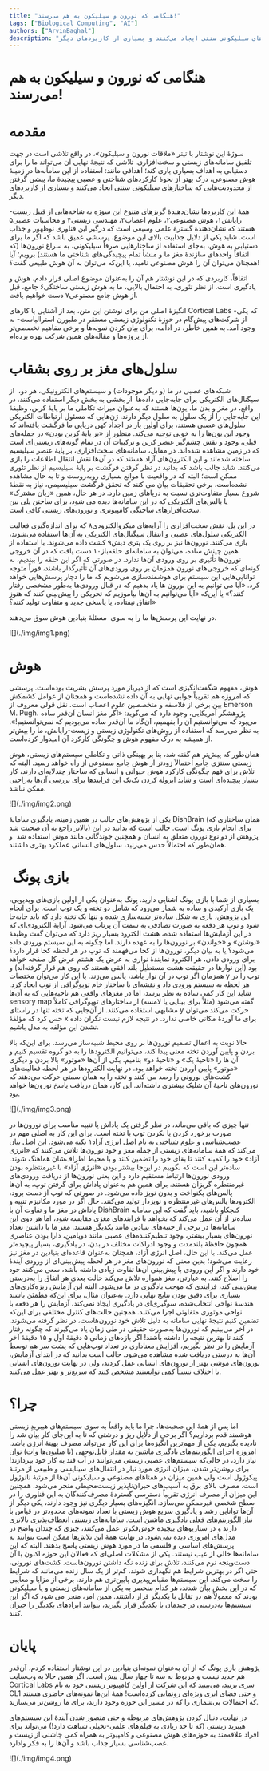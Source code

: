 ```yaml
---
title: "هنگامی که نورون و سیلیکون به هم می‌رسند!"
tags: ["Biological Computing", "AI"]
authors: ["ArvinBaghal"]
description: "سوژهٔ این نوشتار با تیتر «ملاقات نورون و سیلیکون»، در واقع تلاشی است در جهت تلفیق سامانه‌های زیستی و سخت‌افزاری. تلاشی که نتیجهٔ نهایی آن می‌تواند ما را برای دستیابی به اهداف بسیاری یاری کند؛ اهدافی مانند: استفاده از این سامانه‌ها در زمینهٔ هوش مصنوعی، درک بهتر از نحوهٔ کارکردهای شناختی و عصبی پیچیدهٔ ما، پیشی گرفتن از محدودیت‌هایی که ساختارهای سیلیکونی سنتی ایجاد می‌کنند و بسیاری از کاربردهای دیگر."
---
```


# هنگامی که نورون و سیلیکون به هم می‌رسند!

# مقدمه
سوژهٔ این نوشتار با تیتر «ملاقات نورون و سیلیکون»، در واقع تلاشی است در جهت تلفیق سامانه‌های زیستی و سخت‌افزاری. تلاشی که نتیجهٔ نهایی آن می‌تواند ما را برای دستیابی به اهداف بسیاری یاری کند؛ اهدافی مانند: استفاده از این سامانه‌ها در زمینهٔ هوش مصنوعی، درک بهتر از نحوهٔ کارکردهای شناختی و عصبی پیچیدهٔ ما، پیشی گرفتن از محدودیت‌هایی که ساختارهای سیلیکونی سنتی ایجاد می‌کنند و بسیاری از کاربردهای دیگر.

همهٔ این کاربردها نشان‌دهندۀ گریزهای متنوع این سوژه به شاخه‌هایی از قبیل زیست-رایانش۱، هوش مصنوعی۲، علوم اعصاب۳، مهندسی زیستی۴ و محاسبات عصبی۵ هستند که نشان‌دهندهٔ گسترهٔ علمی وسیعی است که درگیر این فناوری نوظهور و جذاب است. شاید یکی از دلایل جذابیت بالای این موضوع، پرسشی عمیق باشد که اگر ما برای دستیابی به هوش، به‌جای استفاده از ساختارهایی صرفاً سیلیکونی، به سراغ نورون‌ها (که اتفاقاً واحدهای سازندهٔ مغز ما و منشأ تمام پیچیدگی‌های شناختی ما هستند) برویم؛ آیا همچنان می‌توان آن را هوش مصنوعی نامید، یا این‌که می‌توان به آن هوش طبیعی گفت؟!

اتفاقاً، کاربردی که در این نوشتار هم آن را به‌عنوان موضوع اصلی قرار دادم، هوش و یادگیری است. از نظر تئوری، به احتمال بالایی، ما به هوش زیستی ساختگی۶ جامع، قبل از هوش جامع مصنوعی۷ دست خواهیم یافت.

انگیزهٔ اصلی من برای نوشتن این متن، بعد از آشنایی با کارهای Cortical Labs -که یکی از شرکت‌های پیش‌گام در حوزۀ تکنولوژی زیستی مستقر در ملبورن استرالیاست- به وجود آمد. به همین خاطر، در ادامه، برای بیان کردن نمونه‌ها و برخی مفاهیم تخصصی‌تر از پروژه‌ها و مقاله‌های همین شرکت بهره برده‌ام.

# سلول‌های مغز بر روی بشقاب

شبکه‌های عصبی در ما (و دیگر موجودات) و سیستم‌های الکترونیکی، هر دو، 
از سیگنال‌های الکتریکی برای جا‌به‌جایی داده‌ها  از بخشی به بخش دیگر استفاده می‌کنند. در واقع، در مغز و بدن ما، یون‌ها هستند که به‌عنوان میراث تکاملی ما بر پایهٔ کربن، وظیفهٔ این جا‌به‌جایی را از یک سلول به سلول دیگر دارند. ژن‌هایی که مسئول ارتباطات الکتریکی سلول‌های عصبی هستند، برای اولین بار در اجداد کهن دریایی ما فرگشت یافته‌اند که وجود این یون‌ها را به خوبی توجیه می‌کند. منظور از «بر پایهٔ کربن بودن» در جمله‌های قبلی، وجود و نقش چشم‌گیر عنصر کربن و ترکیبات آن در تمام گونه‌های زیستی‌ای است که در زمین مشاهده شده‌اند. در مقابل، سامانه‌های سخت‌افزاری، بر پایهٔ عنصر سیلیسیم ساخته شده‌اند و این الکترون‌های آزاد هستند که در آن‌ها نقش انتقال اطلاعات را بازی می‌کنند. شاید جالب باشد که بدانید در نظر گرفتن فرگشت بر پایهٔ سیلیسیم از نظر تئوری ممکن است؛ البته که در واقعیت با موانع بسیاری رو‌به‌روست و تا به حال مشاهده نشده‌است. برخی تحقیقات بیان می کنند که تحقق فرگشت سیلیسیمی، نیاز به نقطهٔ شروع بسیار متفاوت‌تری نسبت به دریاهای زمین دارد. در هر حال، همین «زبان مشترک» یا پالس‌های الکتریکی که در این سامانه‌ها دیده می شود، برای ساختن پلی بین سخت‌افزار‌های ساختگی کامپیوتری و نورون‌های زیستی کافی است.

در این پل، نقش سخت‌افزاری را آرایه‌های میکروالکترودی۸ که برای اندازه‌گیری فعالیت الکتریکی سلول‌های عصبی و انتقال سیگنال‌های الکتریکی به آن‌ها استفاده می‌شوند، بازی می‌کنند. نورون‌ها نیز بر روی یک پتری دیش۹ کشت داده می‌شوند. با استفاده از همین چینش ساده، می‌توان به سامانه‌ای حلقه‌باز۱۰ دست یافت که در آن خروجی نورون‌ها تأثیری بر روی ورودی آن‌ها ندارد. در صورتی که اگر این حلقه را ببندیم، به گونه‌ای که خروجی‌های نورون همزمان بر روی ورودی‌های آن تأثیرگذار باشند، فوراً متوجه توانایی‌هایی این سیستم برای هوشمندسازی می‌شویم که ما را دچار پرسش‌هایی خواهد کرد. «آیا می توانیم به این نورون ها یاد بدهیم که در قبال ورودی‌ها به‌طور مشخصی رفتار کنند؟» یا این‌که «آیا می‌توانیم به آن‌ها بیاموزیم که تحریکی را پیش‌بینی کنند که هنوز اتفاق نیفتاده، یا پاسخی جدید و متفاوت تولید کنند؟»

در نهایت این پرسش‌ها ما را به سوی 
 مسئلهٔ بنیادین هوش سوق می‌دهند.


<div style={{textAlign: 'center'}}>
    ![](./img/img1.png)
</div>

# هوش




هوش، مفهوم شگفت‌انگیزی است که از دیرباز مورد پرسش بشریت بوده‌است. پرسشی که امروزه هم تقریباً جوابی نهایی به آن داده نشده‌است و همچنان از عوامل کشمکش بین برخی از فلاسفه و متخصصین علوم اعصاب است. نقل قولی معروف از Emerson M. Pugh، پژوهشگر آمریکایی، وجود دارد که می‌گوید: «اگر مغز انسان آن‌قدر ساده می‌بود که می‌توانستیم آن را بفهمیم، آن‌گاه ما آن‌قدر ساده می‌بودیم که نمی‌توانستیم!». به نظر می‌رسد که استفاده از روش‌های تکنولوژی زیستی و زیست-رایانش، ما را بیش‌تر از همیشه به درک مفهوم هوش و چگونگی کارکرد آن امیدوار کرده‌است.

همان‌طور که پیش‌تر هم گفته شد، بنا بر بهینگی ذاتی و تکاملی سیستم‌های زیستی، هوش زیستی سنتزی جامع احتمالاً زودتر از هوش جامع مصنوعی از راه خواهد رسید. البته که تلاش برای فهم چگونگی کارکرد هوش حیوانی و انسانی که ساختار چندلایه‌ای دارند، کار بسیار پیچیده‌ای است و شاید ایزوله کردن تک‌تک این فرایندها برای بررسی آن‌ها به‌راحتی ممکن نباشد.

<div style={{textAlign: 'center'}}>
    ![](./img/img2.png)
</div>

یکی از پژوهش‌های جالب در همین زمینه، یادگیری سامانهٔ DishBrain (همان ساختاری که بالاتر راجع به آن صحبت شد) برای انجام بازی پونگ است. جالب است که بدانید در این پژوهش از دو نوع نورون متعلق به انسان و همچنین جوندگانی مانند موش استفاده شد 
و همان‌طور که احتمالاً حدس می‌زنید، سلول‌های انسانی عملکرد بهتری داشتند.


#  بازی پونگ


بسیاری از شما با بازی پونگ آشنایی دارید. پونگ به‌عنوان یکی از اولین بازی‌های ویدیویی، یک بازی آرکیدی و ساده به شمار می‌رود که شامل دو تخته و یک توپ است. برای انجام این پژوهش، بازی به شکل ساده‌تر شبیه‌سازی شده و تنها یک تخته دارد که باید جا‌به‌جا شود و توپ هر دفعه به صورت تصادفی به سمت آن پرتاب می‌شود. آرایهٔ الکترودی‌ای که در این آزمایش‌ها استفاده شده، هشت الکترود بسیار ریز دارد که می‌توان گفت وظیفهٔ «نوشتن» و «خواندن» بر نورون‌ها را به عهده دارند. اما چگونه به این سیستم ورودی داده می‌شود؟ یا به بیان دیگر، نورون‌ها از کجا می‌فهمند که توپ در هر لحظه کجا قرار دارد؟ برای ورودی دادن، هر الکترود نمایندهٔ نواری به عرض یک هشتم عرض کل صفحه خواهد بود (این نوارها در حقیقت هشت مستطیل بلند افقی هستند که روی هم قرار گرفته‌اند) و همزمان اگر توپ در آن نوار باشد، پالس می‌زند. با این کار می‌توان مختصات y توپ را در هر لحظه به سیستم ورودی داد و نقشه‌ای با ساختار خام توپوگرافی از توپ ایجاد کرد. شاید این کار کمی ساده به نظر برسد، اما در مغزهای واقعی هم ناحیه‌هایی که به آن‌ها sensory map گفته می‌شود (مثلاً برای بینایی یا لامسه) از ساختارهای توپوگرافی کاملاً مشابهی استفاده می‌کنند. از آن‌جایی که تخته تنها در راستای y حرکت می‌کند می‌توان حس کرد که مؤلفۀ x برای ما آوردهٔ مکانی خاصی ندارد. در نتیجه لازم نیست نگران داده نشدن این مؤلفه به مدل باشیم.

حالا نوبت به اعمال تصمیم نورون‌ها بر روی محیط شبیه‌ساز می‌رسد. برای این‌که بالا بردن و پایین آوردن تخته معنی پیدا کند، می‌توانیم الکترودها را به دو گروه تقسیم کنیم و آن ها را «ناحیهٔ یک» و «ناحیهٔ دو» بنامیم. یکی از آن‌ها «موتور» بالا بردن و دیگری «موتور» پایین آوردن تخته خواهد بود. در نهایت الکترودها در هر لحظه فعالیت‌های کشت‌های نورونی را رصد می کنند و تخته را به همان سمتی حرکت می‌دهند که نورون‌های ناحیهٔ آن شلیک بیشتری داشته‌اند. این کار، همان دریافت پاسخ نورون‌ها خواهد بود.

<div style={{textAlign: 'center'}}>
    ![](./img/img3.png)
</div>

تنها چیزی که باقی می‌ماند، در نظر گرفتن یک پاداش یا تنبیه مناسب برای نورون‌ها در صورت برخورد کردن یا نکردن توپ با تخته است. برای این کار به اصلی مهم در عصب‌شناسی و علوم شناختی به نام اصل انرژی آزاد۱ تکیه می‌شود. این اصل بیان می‌کند که
همهٔ سامانه‌های زیستی از جمله مغز و خود نورون‌ها تلاش می‌کنند که «انرژی آزاد» خود را کمینه کنند تا بقای خود را تضمین کنند و با محیط اطراف‌شان هماهنگ شوند. ساده‌تر این است که بگوییم در این‌جا بیشتر بودن «انرژی آزاد» با غیرمنتظره بودن ورودی نورون‌ها ارتباط مستقیم دارد و این یعنی نورون‌ها از دریافت ورودی‌های غیرمنتظره گریزان هستند. برای همین هم به‌عنوان پاداش برای گرفتن توپ، به آن‌ها پالس‌های یکنواخت و بدون نویز داده می‌شود. در صورتی که توپ از دست برود، الکترودها پالس‌های غیرمنتظره و نویزدار تولید می‌کنند. حال اگر در مورد مکانیزم تنبیه و پاداش در مغز ما و تفاوت آن با DishBrain کنجکاو باشید، باید گفت که این سامانه ساده‌تر از آن عمل می‌کند که بخواهد با فرایندهای مغزی مقایسه شود، اما هر دوی این سامانه‌ها در برخی از جنبه‌های بنیادین مانند یکدیگر
هستند. مغز ما با داشتن تعداد نورون‌های بسیار بیشتر، وجود تنظیم‌کننده‌های عصبی مانند دوپامین، دارا بودن عناصری همچون حافظهٔ بلندمدت و وجود ادراکات مختلف در بدن، در یادگیری، بسیار پیچیده‌تر عمل می‌کند. با این حال، اصل انرژی آزاد، همچنان به‌عنوان قاعده‌ای بنیادین در مغز نیز رعایت می‌شود؛ بدین معنی که نورون‌های مغز در هر لحظه پیش‌بینی‌ای از ورودی آیندهٔ خود دارند و اگر این ورودی با پیش‌بینی آن‌ها تفاوت زیادی داشته باشد، سعی می‌کنند خود را اصلاح کنند. به عبارتی، مغز همواره تلاش می‌کند حالت بعدی هر اتفاق را به‌درستی پیش‌بینی کند، فرایندی که موجب یادگیری در ما می‌شود. البته این آزمایش ریزه‌کاری‌های بسیاری برای دقیق بودن نتایج نهایی دارد. به‌عنوان مثال، برای این‌که مطمئن باشند هندسهٔ نواحی انتخاب‌شده، سوگیری‌ای در یادگیری ایجاد نمی‌کند، آزمایش را هر دفعه
با نواحی موتوری متفاوتی اجرا می‌کنند. همچنین حالت‌های کنترل مختلفی برای این‌که تضمین کنیم نتیجهٔ نهایی سامانه به دلیل تلاش خود نورون‌هاست، در نظر گرفته می‌شوند. در آخر می‌بینیم که نورون‌ها به‌صورت حقیقی در طی زمان یاد می‌گیرند که چگونه رفتار کنند تا بهترین نتیجه را داشته باشند! اگر بازه‌های زمانی ۵ دقیقهٔ اول و ۱۵ دقیقهٔ آخر آزمایش را در نظر بگیریم، افزایش معناداری در تعداد توپ‌هایی که پشت سر هم توسط آن‌ها به درستی دریافت شده مشاهده می‌شود. جالب است بدانید که در ابتدای آزمایش، نورون‌های موشی بهتر از نورون‌های انسانی عمل کردند، ولی در نهایت نورون‌های انسانی با اختلاف نسبتاً کمی توانستند مشخص کنند که سریع‌تر و بهتر عمل می‌کنند.


# چرا؟

اما پس از همهٔ این صحبت‌ها، چرا ما باید واقعاً به سوی سیستم‌های هیبریدِ زیستی هوشمند قدم برداریم؟ اگر برخی از دلایل ریز و درشتی که تا به این‌جای کار بیان شد را نادیده بگیریم، یکی از مهم‌ترین انگیزه‌ها برای این کار می‌تواند مصرف بهینهٔ انرژی باشد. امروزه اجرای الگوریتم‌های یادگیری ماشین به مقدار قابل‌توجهی (تا میلیون‌ها وات) توان نیاز دارد، در حالی‌که سیستم‌های عصبی زیستی می‌توانند در آب قند به کار خود بپردازند! برای روشن‌تر شدن، میزان انرژی مورد نیاز در انتقال‌های سیناپسی و طبیعی از مرتبهٔ پیکوژول است ولی همین میزان در همتاهای مصنوعی و سیلیکونی آن‌ها از مرتبهٔ نانوژول است. مصرف بالای برق به آسیب‌های جبران‌ناپذیر زیست‌محیطی منجر می‌شود. همچنین این میزان از مصرف انرژی تقریباً دسترسی گستردهٔ مصرف‌‌کنندگان به این فناوری را در سطح شخصی غیرممکن می‌‌سازد. انگیزه‌های بسیار دیگری نیز وجود دارند، یکی دیگر از آن‌ها توانایی رشد و یادگیری سریع هوش زیستی با تعداد نمونه‌های محدودتر در قیاس با نیاز الگوریتم‌های فعلی یادگیری ماشین است. سامانه‌های زیستی انعطاف‌پذیری بالاتری دارند و در سناریوهای پیچیده خوش‌فکر‌تر عمل می‌کنند، چیزی که چندان واضح در مدل‌های امروزی دیده نمی‌شود. در نهایت همهٔ این تلاش‌ها ممکن است بتوانند به پرسش‌های اساسی و فلسفی ما در مورد هوش زیستی پاسخ بدهند. البته که این سامانه‌ها خالی از عیب نیستند. یکی از مشکلات اصلی‌ای که فعالان این حوزه اکنون با آن دست‌و‌پنجه نرم می‌کنند، تلاش برای زنده نگه داشتن نورون‌هاست. کشت‌های
نورونی، حتی اگر در بهترین شرایط هم نگهداری شوند، کم‌تر از یک سال زنده می‌مانند که شرایط را سخت می‌کند. این سیستم‌ها مقیاس‌پذیری پایین‌تری هم دارند. برخی از مزایا و معایبی که در این بخش بیان شدند، هر کدام منحصر به یکی از سامانه‌های زیستی و یا سیلیکونی بودند که معمولاً هم در تقابل با یکدیگر قرار داشتند. همین امر، منجر می شود که اگر این سیستم‌ها به‌درستی در چیدمان با یکدیگر قرار بگیرند، بتوانند ایرادهای یکدیگر را جبران کنند.

# پایان
پژوهش بازی پونگ که از آن به‌عنوان نمونه‌ای بنیادین در این نوشتار استفاده کردم، آن‌قدر هم جدید نیست و مربوط به سه تا چهار سال پیش است. اگر همین حالا به وب‌سایت Cortical Labs سری بزنید، می‌بینید که این شرکت از اولین کامپیوتر زیستی خود به نام CL1 و حتی فضای ابری ویژه‌ای رونمایی کرده‌است! همهٔ این‌ها نمونه‌های حاضری هستند که احتمالات بی‌شماری را که در مسیر این حوزه وجود دارند، برای ما روشن‌تر می‌سازند.

در نهایت، دنبال کردن پژوهش‌های مربوطه و حتی متصور شدن آیندهٔ این سیستم‌های هیبرید زیستی (که تا حد زیادی به فیلم‌های علمی-تخیلی شباهت دارد!) می‌تواند برای افراد علاقه‌مند به حوزه‌های هوش مصنوعی و کامپیوتر به همراه کمی چاشنی از زیست و عصب‌شناسی بسیار جذاب باشد و آن‌ها را به فکر وادارد.                     

<div style={{textAlign: 'center'}}>
    ![](./img/img4.png)
</div>